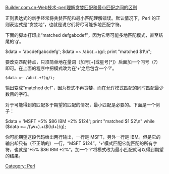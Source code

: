 [[Category: Perl]]
[http://www.zdnet.com.cn/developer/webdevelop/story/0,3800067013,39252123,00.htm Builder.com.cn-Web技术-perl理解贪婪匹配和最小匹配之间的区别]

正则表达式的新手经常将贪婪匹配和最小匹配理解错误。默认情况下，Perl 的正则表达式是“贪婪地”，也就是说它们将尽可能多地匹配字符。
        
下面的脚本打印出“matched defgabcdef”，因为它尽可能多地匹配模式，直至结尾的‘g’。

<perl>
$data = 'abcdefgabcdefg';
$data =~ /abc(.+)g/i;
print "matched $1\n"; 
</perl>

要改变匹配特点，只须简单地在量词（加号[+]或星号[*]）后面加一个问号（?）即可。在上面的程序中把模式改为在‘+’之后包含一个‘?’。

 $data =~ /abc(.+?)g/i;

输出变成“matched def”，因为模式不再贪婪，而在允许模式匹配的同时匹配最少数目的字符。

对于可能得到的匹配多于期望的匹配的情况，最小匹配是必要的。下面是一个例子：

<perl>
$data = 'MSFT +5% $86 IBM +2% $124';
print "matched $1 $2\n"  while ($data =~
/(\w+).+\$(\d+)/g); 
</perl>

你可能期望这段代码给出两行输出，一行是 MSFT，另外一行是 IBM。但是它的输出却只有（不正确的）一行，“MSFT $124”。‘+’模式匹配它能匹配的所有字符，也就是“+5% $86 IBM +2%”。加一个‘?’将模式改为最小匹配就可以得到期望的结果。